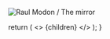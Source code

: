 <ArticleCard
  title="Raul Modon / The mirror"
  href="/review/raulmidon1local/"
  actionIcon="arrowRight">

![Raul Modon / The mirror](../../images/cd/raulmidon1L.jpg)

</ArticleCard>

  return (
    <>
      {children}
    </>
  );
}